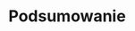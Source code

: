 # Podsumowanie {#podsumowanie}

<!--
Podsumowanie pracy jest w pewnym sensie znacznie rozbudowanym abstraktem. 
Należy wyliczyć i opisać osiągnięcia uzyskane w pracy dyplomowej.
Tutaj jednak (w przeciwieństwie do np. rozdziału \@ref(wprowadzenie)) należy przechodzić od szczegółu do ogółu - co zostało stworzone/określone, jak zostało to zrobione, jakie ma to konsekwencje, itd.

Ten rozdział powinien też zawierać opis kwestii, których nie udało się rozwiązać w pracy dyplomowej (i dlaczego się nie udało) oraz pomysły na przyszłe ulepszenie uzyskanych wyników lub dalsze badania.
-->

